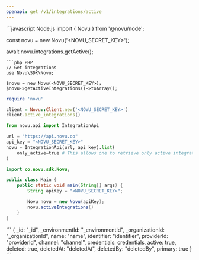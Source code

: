 ```yaml
---
openapi: get /v1/integrations/active
---
```



<ApikeyWarning />

<RequestExample>
```javascript Node.js
import { Novu } from '@novu/node';

const novu = new Novu('<NOVU_SECRET_KEY>');

await novu.integrations.getActive();

```
```php PHP
// Get integrations
use Novu\SDK\Novu;

$novu = new Novu(<NOVU_SECRET_KEY>);
$novu->getActiveIntegrations()->toArray();
```

```ruby Ruby
require 'novu'

client = Novu::Client.new('<NOVU_SECRET_KEY>')
client.active_integrations()
```

```python Python
from novu.api import IntegrationApi

url = "https://api.novu.co"
api_key = "<NOVU_SECRET_KEY>"
novu = IntegrationApi(url, api_key).list(
    only_active=true # This allows one to retrieve only active integrations. Defaults to False.
)
```

```java Java
import co.novu.sdk.Novu;

public class Main {
    public static void main(String[] args) {
        String apiKey = "<NOVU_SECRET_KEY>";

        Novu novu = new Novu(apiKey);
        novu.activeIntegrations()
    }
}
```

</RequestExample>

<ResponseExample>
```
{
    _id: "_id",
    _environmentId: "_environmentId",
    _organizationId: "_organizationId",
    name: "name",
    identifier: "identifier",
    providerId: "providerId",
    channel: "channel",
    credentials: credentials,
    active: true,
    deleted: true,
    deletedAt: "deletedAt",
    deletedBy: "deletedBy",
    primary: true
}
```
</ResponseExample>
